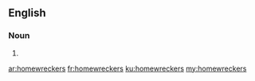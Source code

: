 ==English==

===Noun===
{{head|en|plural}}

# {{plural of|homewrecker|lang=en}}

[[ar:homewreckers]]
[[fr:homewreckers]]
[[ku:homewreckers]]
[[my:homewreckers]]